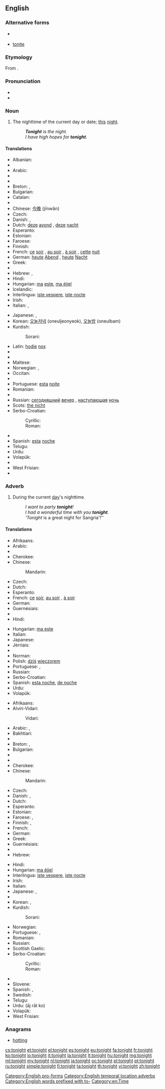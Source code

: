 ==English==

===Alternative forms===
* {{l|en|to-night}} {{qualifier|obsolete}}
* [[tonite]] {{qualifier|US|informal}}

===Etymology===
From {{etyl|ang}} {{term|toniht|tōniht|lang=ang}}.

===Pronunciation===
* {{audio|en-us-tonight.ogg|Audio (US)}}
* {{rhymes|aɪt}}

===Noun===
{{en-noun}}

# The nighttime of the current day or date; [[this]] [[night]].
#: '''''Tonight''' is the night.''
#: ''I have high hopes for '''tonight'''.''

====Translations====
{{trans-top|nighttime today}}
* Albanian: {{t-|sq|sonte}}
* {{trreq|am}}
* Arabic: {{Arab|[[الليلة]]}} {{unicode|(al-layla)}}
* {{trreq|hy}}
* {{trreq|az}}
* Breton: {{t+|br|fenoz}}, {{t+|br|henozh}}
* Bulgarian: {{t-|bg|тази вечер|tr=tazi večer}}
* Catalan: {{t+|ca|anit}}
* {{trreq|chr}}
* Chinese: [[今晚]] (jīnwǎn)
* Czech: {{t-|cs|dnes večer}}
* Danish: {{t-|da|i aften}} {{qualifier|early night}}, {{t-|da|i nat}} {{qualifier|late night}}
* Dutch: [[deze]] [[avond]] {{m}}, [[deze]] [[nacht]] {{m}}
* Esperanto: {{t-|eo|hodiaŭ nokte}}
* Estonian: {{t-|et|tänane õhtu}}
* Faroese: {{t-|fo|í kvøld}}
* Finnish: {{t-|fi|tänä iltana}}
* French: [[ce]] [[soir]] {{m}}, [[au soir]] {{qualifier|Belgium}}, [[à soir]] {{qualifier|Quebec}}, [[cette]] [[nuit]] {{f}}
* German: [[heute]] [[Abend]] {{m}}, [[heute]] [[Nacht]] {{f}}
* Greek: {{t+|el|απόψε|tr=apópse}}
* {{trreq|gu}}
* Hebrew: {{t-|he|הלילה|tr=haláyla|sc=Hebr}}, {{t-|he|הערב|tr=haérev|sc=Hebr}}
* Hindi: {{t-|hi|आज रात|f|tr=āj rāt}}
* Hungarian: [[ma]] [[este]], [[ma éjjel]]
* Icelandic: {{t-|is|í kvöld}}
* Interlingua: [[iste vespere]], [[iste nocte]]
* Irish: {{t-|ga|anocht}}
* Italian: {{t+|it|stasera}}, {{t-|it|stanotte}}
{{trans-mid}}
* Japanese: {{t-|ja|今夜|tr=こんや, kon'ya}}, {{t-|ja|今晩|tr=こんばん, komban}}
* Korean: [[오늘저녁]] (oneuljeonyeok), [[오늘밤]] (oneulbam)
* Kurdish:
*: Sorani: {{t|ku|ئه‌م شه‌و|tr=am shaw|sc=ku-Arab}}
* Latin: [[hodie]] [[nox]]
* {{trreq|lv}}
* {{trreq|mk}}
* Maltese: {{t-|mt|illejla}}
* Norwegian: {{t+|no|i}} {{t+|no|kveld}} {{qualifier|early night, late evening}}, {{t+|no|i}} {{t+|no|natt}} {{qualifier|night}}
* Occitan: {{t+|oc|anuèit}} {{t+|oc|anuèch}}
* {{trreq|pl}}
* Portuguese: [[esta]] [[noite]]
* Romanian: {{t-|ro|astă noapte|f}}
* {{trreq|rm}}
* Russian: [[сегодняшний]] [[вечер]] {{m}}, [[наступающий|наступающая]] [[ночь]] {{f}}
* Scots: [[nicht#Scots|the nicht]]
* Serbo-Croatian:
*: Cyrillic: {{t-|sh|ноћас}}
*: Roman: {{t-|sh|noćas}}
* {{trreq|sk}}
* Spanish: [[esta]] [[noche]]
* Telugu: {{t-|te|ఈ రాత్రి|tr=ī rātri}}
* Urdu: {{t-|ur|آج رات|f|tr=āj rāt}}
* Volapük: {{t-|vo|aneit}}
* {{trreq|cy}}
* West Frisian: {{t-|fy|jûn}}
* {{trreq|yi}}
{{trans-bottom}}

===Adverb===
{{en-adv|-}}

# During the current [[day]]'s nighttime.
#: ''I want to party '''tonight'''!''
#: ''I had a wonderful time with you '''tonight'''.''
#: '''Tonight'' is a great night for Sangria'!''

====Translations====
{{trans-top|during today's evening}}
* Afrikaans: {{t-|af|vanaand}}
* Arabic: {{t-|ar|هذا المساء|tr=haadhaa 'l-samaa'|sc=Arab}}
* {{trreq|ca}}
* Cherokee: {{t-|chr|ᎪᎯ ᎤᏒ|tr=gohi usv|sc=Cher}}
* Chinese:
*: Mandarin: {{t|cmn|今晚|tr=jīnwǎn|sc=Hani}}
* Czech: {{t-|cs|dnes večer}}
* Dutch: {{t+|nl|vanavond}}
* Esperanto: {{t-|eo|ĉi-vespere}}
* French: [[ce]] [[soir]], [[au soir]] {{qualifier|Belgium}}, [[à soir]] {{qualifier|Quebec}}
* German: {{t-|de|heute Abend}}
* Guernésiais: {{tø|roa-grn|à ces sé}}
* {{trreq|he}}
* Hindi: {{t-|hi|आज शाम|tr=āj śām|sc=Deva}}
{{trans-mid}}
* Hungarian: [[ma este]]
* Italian: {{t+|it|stasera}}
* Japanese: {{t-|ja|今晩|tr=こんばん, komban|sc=Jpan}}
* Jèrriais: {{tø|roa-jer|à ces sé}}
* {{trreq|km}}
* Norman: {{tø|roa-nor|à ce sei}}
* Polish: [[dziś]] [[wieczorem]]
* Portuguese: {{t-|pt|hoje à tardinha}}, {{t-|pt|hoje à noitinha}}
* Russian: {{t-|ru|сегодня вечером|tr=sevódnja véčerom|sc=Cyrl}}
* Serbo-Croatian: {{t-|sh|večeras}}
* Spanish: [[esta noche]], [[de noche]]
* Urdu: {{t-|ur|آج شام|tr=āj śām|sc=ur-Arab}}
* Volapük: {{t+|vo|asoaro}}
{{trans-bottom}}

{{trans-top|during today's nighttime}}
* Afrikaans: {{t-|af|vannag}}
* Alviri-Vidari:
*: Vidari: {{tø|avd|ام شو|tr=am šev}}
* Arabic: {{t-|ar|الليلة|tr=al-láyla|sc=Arab}}, {{t-|ar|هذه الليلة|tr=haadhihi 'l-láyla|sc=Arab}}
* Bakhtiari: {{tø|bqi|امشو|tr=amšaw|sc=fa-Arab}}
* {{trreq|be}}
* Breton: {{t+|br|fenoz}}, {{t+|br|henozh}}
* Bulgarian: {{t-|bg|тази вечер|tr=tazi večer}}
* {{trreq|my}}
* {{trreq|ca}}
* Cherokee: {{t-|chr|ᎪᎯ ᎤᏒ|tr=gohi usv|sc=Cher}}
* Chinese:
*: Mandarin: {{t|cmn|今晚|tr=jīnwǎn|sc=Hani}}
* Czech: {{t-|cs|dnes v noci}}
* Danish: {{t-|da|i aften}} {{qualifier|early night}}, {{t-|da|i nat}} {{qualifier|late night}}
* Dutch: {{t+|nl|vannacht}}
* Esperanto: {{t-|eo|ĉi-nokte}}
* Estonian: {{t-|et|täna õhtul}}
* Faroese: {{t-|fo|í kvøld}}, {{t-|fo|í nátt}}
* Finnish: {{t-|fi|tänä iltana}}, {{t-|fi|yönä}}
* French: {{t-|fr|cette nuit}}
* German: {{t-|de|heute Nacht}}
* Greek: {{t+|el|απόψε|tr=apópse}}
* Guernésiais: {{tø|roa-grn|ch'tigniet}}
* {{trreq|gu}}
* Hebrew: {{t-|he|הלילה|tr=ha-layla|sc=Hebr}}
{{trans-mid}}
* Hindi: {{t-|hi|आज रात को|tr=āj rāt ko|sc=Deva}}
* Hungarian: [[ma éjjel]]
* Interlingua: [[iste vespere]], [[iste nocte]]
* Irish: {{t-|ga|anocht}}
* Italian: {{t-|it|stanotte}}
* Japanese: {{t-|ja|今夜|tr=こんや, kon'ya}}, {{t-|ja|今晩|tr=こんばん, komban}}
* {{trreq|km}}
* Korean: {{t-|ko|오늘저녁|tr=oneuljeonyeok|sc=Kore}}, {{t-|ko|오늘밤|tr=oneulbam|sc=Kore}}
* Kurdish:
*: Sorani: {{t|ku|ئه‌م شه‌و|tr=am shaw|sc=ku-Arab}}
* Norwegian: {{t-|no|i kveld}}
* Portuguese: {{t-|pt|hoje à noite}}, {{t-|pt|esta noite}}
* Romanian: {{t-|ro|deseară}}
* Russian: {{t-|ru|сегодня ночью|tr=sevódnja nóč'ju|sc=Cyrl}}
* Scottish Gaelic: {{t-|gd|a-nochd}}
* Serbo-Croatian:
*: Cyrillic: {{t-|sh|ноћас}}
*: Roman: {{t-|sh|noćas}}
* {{trreq|sk}}
* Slovene: {{t+|sl|nocoj}}
* Spanish: {{t-|es|esta noche}}, {{t-|es|de noche}}
* Swedish: {{t-|sv|i kväll}}
* Telugu: {{t-|te|ఈ రాత్రి|tr=ī rātri}}
* Urdu: {{t-|ur|آج رات کو}} (āj rāt ko)
* Volapük: {{t+|vo|aneito}}
* West Frisian: {{t-|fy|jûn}}
{{trans-bottom}}

===Anagrams===
* [[hotting#English|hotting]]

[[Category:English pro-forms]]
[[Category:English temporal location adverbs]]
[[Category:English words prefixed with to-]]
[[Category:en:Time]]

[[cs:tonight]]
[[et:tonight]]
[[el:tonight]]
[[es:tonight]]
[[eu:tonight]]
[[fa:tonight]]
[[fr:tonight]]
[[ko:tonight]]
[[io:tonight]]
[[it:tonight]]
[[la:tonight]]
[[lt:tonight]]
[[hu:tonight]]
[[mg:tonight]]
[[ml:tonight]]
[[my:tonight]]
[[nl:tonight]]
[[ja:tonight]]
[[oc:tonight]]
[[pl:tonight]]
[[pt:tonight]]
[[ru:tonight]]
[[simple:tonight]]
[[fi:tonight]]
[[ta:tonight]]
[[th:tonight]]
[[vi:tonight]]
[[zh:tonight]]